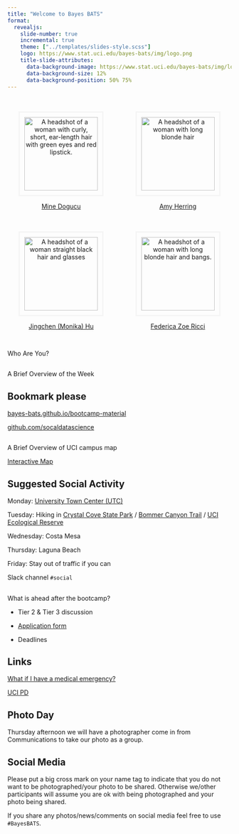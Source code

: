 ```yaml
---
title: "Welcome to Bayes BATS"
format: 
  revealjs:
    slide-number: true
    incremental: true
    theme: ["../templates/slides-style.scss"]
    logo: https://www.stat.uci.edu/bayes-bats/img/logo.png
    title-slide-attributes: 
      data-background-image: https://www.stat.uci.edu/bayes-bats/img/logo.png
      data-background-size: 12%
      data-background-position: 50% 75%
---
```



:::: {.columns}

::: {.column width="50%"}
::: {style="text-align: center;"}




<img src="https://www.minedogucu.com/img/headshot.jpg"
        alt="A headshot of a woman with curly, short, ear-length hair with green eyes and red lipstick."
        style="width:165px; margin-top:20px; border: 3px solid whitesmoke; padding: 10px;">
        
[Mine Dogucu](https://www.minedogucu.com/) 

:::
:::

::: {.column width="50%"}

::: {style="text-align: center;"}


<img src="https://globalhealth.duke.edu/sites/default/files/styles/person_headshot_default/public/faculty/amy-herring2.jpg?itok=Iy3_vnP-&h=9fe67f81"
        alt="A headshot of a woman with long blonde hair"
        style="width:165px; margin-top:20px; border: 3px solid whitesmoke; padding: 10px;">
        

[Amy Herring](https://globalhealth.duke.edu/people/herring-amy)

:::
:::



::::

:::: {.columns}

::: {.column width="50%"}
::: {style="text-align: center;"}



<img src="https://pages.vassar.edu/jihu/files/2021/01/Monika2021-300x300.jpg"
        alt="A headshot of a woman straight black hair and glasses"
        style="width:165px; margin-top:20px; border: 3px solid whitesmoke; padding: 10px;">
        
[Jingchen (Monika) Hu](https://pages.vassar.edu/jihu/)

:::
:::

::: {.column width="50%"}

::: {style="text-align: center;"}




<img src="https://stats68-sp21.netlify.app/img/federica-ricci.jpeg"
        alt="A headshot of a woman with long blonde hair and bangs."
        style="width:165px; margin-top:20px; border: 3px solid whitesmoke; padding: 10px;">
        

[Federica Zoe Ricci](https://federicazoe.github.io/)

:::
:::



::::

## 

::: {.font75}

Who Are You?

:::


## 

::: {.font75}

A Brief Overview of the Week

:::


::: {.callout-important collapse="true"}

## Bookmark please

[bayes-bats.github.io/bootcamp-material](https://bayes-bats.github.io/bootcamp-material/)

[github.com/socaldatascience](https://github.com/socaldatascience)
:::


##

::: {.font75}

A Brief Overview of UCI campus map

:::

[Interactive Map](https://map.uci.edu/?id=463#!ct/61979?s/)

## Suggested Social Activity

Monday: [University Town Center (UTC)](https://www.shopirvinecompany.com/centers/irvine/university-center)

Tuesday: Hiking in [Crystal Cove State Park](http://www.crystalcovestatepark.org/hiking-2/) / [Bommer Canyon Trail](https://letsgooutside.org/explore/bommer-canyon/) / [UCI Ecological Reserve](https://ecopreserve.ucnrs.org)

Wednesday: Costa Mesa

Thursday: Laguna Beach

Friday: Stay out of traffic if you can

Slack channel `#social`

## 

::: {.font75}

What is ahead after the bootcamp?

:::

- Tier 2 & Tier 3 discussion

- [Application form]()

- Deadlines

## Links

[What if I have a medical emergency?](https://shc.uci.edu/sites/default/files/insurance/docs/uci-med-brochure-rev4.pdf)

[UCI PD](https://www.police.uci.edu/)

## Photo Day

Thursday afternoon we will have a photographer come in from Communications to take our photo as a group. 

## Social Media

Please put a big cross mark on your name tag to indicate that you do not want to be photographed/your photo to be shared. 
Otherwise we/other participants will assume you are ok with being photographed and your photo being shared. 

If you share any photos/news/comments on social media feel free to use `#BayesBATS`.